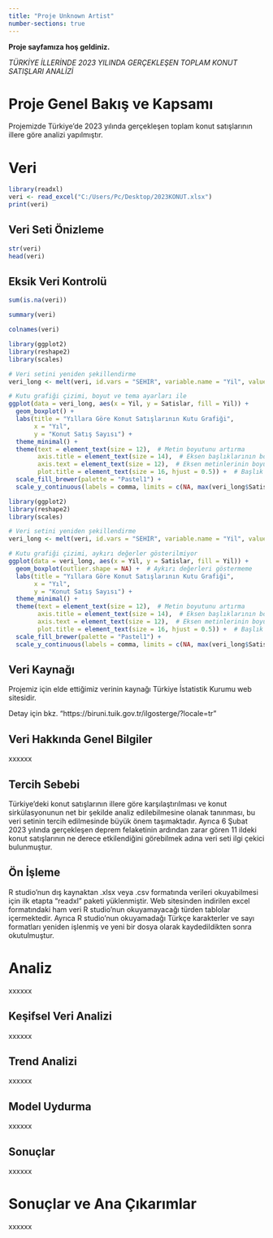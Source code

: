```yaml
---
title: "Proje Unknown Artist"
number-sections: true
---
```


**Proje sayfamıza hoş geldiniz.**

*TÜRKİYE İLLERİNDE 2023 YILINDA GERÇEKLEŞEN TOPLAM KONUT SATIŞLARI ANALİZİ*

# Proje Genel Bakış ve Kapsamı

Projemizde Türkiye'de 2023 yılında gerçekleşen toplam konut satışlarının illere göre analizi yapılmıştır.

# Veri

```r
library(readxl)
veri <- read_excel("C:/Users/Pc/Desktop/2023KONUT.xlsx")
print(veri)

```
## Veri Seti Önizleme

```r
str(veri)
head(veri)

```

## Eksik Veri Kontrolü

```r
sum(is.na(veri))

```

```r
summary(veri)

```

```r
colnames(veri)

```
```r
library(ggplot2)
library(reshape2)
library(scales)

# Veri setini yeniden şekillendirme
veri_long <- melt(veri, id.vars = "SEHIR", variable.name = "Yil", value.name = "Satislar")

# Kutu grafiği çizimi, boyut ve tema ayarları ile
ggplot(data = veri_long, aes(x = Yil, y = Satislar, fill = Yil)) +
  geom_boxplot() +
  labs(title = "Yıllara Göre Konut Satışlarının Kutu Grafiği",
       x = "Yıl",
       y = "Konut Satış Sayısı") +
  theme_minimal() +
  theme(text = element_text(size = 12),  # Metin boyutunu artırma
        axis.title = element_text(size = 14),  # Eksen başlıklarının boyutunu artırma
        axis.text = element_text(size = 12),  # Eksen metinlerinin boyutunu artırma
        plot.title = element_text(size = 16, hjust = 0.5)) +  # Başlık boyutunu artırma ve ortalam
  scale_fill_brewer(palette = "Pastel1") +
  scale_y_continuous(labels = comma, limits = c(NA, max(veri_long$Satislar) * 1.1))
```


```r
library(ggplot2)
library(reshape2)
library(scales)

# Veri setini yeniden şekillendirme
veri_long <- melt(veri, id.vars = "SEHIR", variable.name = "Yil", value.name = "Satislar")

# Kutu grafiği çizimi, aykırı değerler gösterilmiyor
ggplot(data = veri_long, aes(x = Yil, y = Satislar, fill = Yil)) +
  geom_boxplot(outlier.shape = NA) +  # Aykırı değerleri göstermeme
  labs(title = "Yıllara Göre Konut Satışlarının Kutu Grafiği",
       x = "Yıl",
       y = "Konut Satış Sayısı") +
  theme_minimal() +
  theme(text = element_text(size = 12),  # Metin boyutunu artırma
        axis.title = element_text(size = 14),  # Eksen başlıklarının boyutunu artırma
        axis.text = element_text(size = 12),  # Eksen metinlerinin boyutunu artırma
        plot.title = element_text(size = 16, hjust = 0.5)) +  # Başlık boyutunu artırma ve ortalam
  scale_fill_brewer(palette = "Pastel1") +
  scale_y_continuous(labels = comma, limits = c(NA, max(veri_long$Satislar) * 1.1))

```


## Veri Kaynağı

Projemiz için elde ettiğimiz verinin kaynağı Türkiye İstatistik Kurumu web sitesidir.

Detay için bkz. "https://biruni.tuik.gov.tr/ilgosterge/?locale=tr"

## Veri Hakkında Genel Bilgiler

xxxxxx

## Tercih Sebebi

Türkiye'deki konut satışlarının illere göre karşılaştırılması ve konut sirkülasyonunun net bir şekilde analiz edilebilmesine olanak tanınması, bu veri setinin tercih edilmesinde büyük önem taşımaktadır. Ayrıca 6 Şubat 2023 yılında gerçekleşen deprem felaketinin ardından zarar gören 11 ildeki konut satışlarının ne derece etkilendiğini görebilmek adına veri seti ilgi çekici bulunmuştur.

## Ön İşleme

R studio'nun dış kaynaktan .xlsx veya .csv formatında verileri okuyabilmesi için ilk etapta "readxl" paketi yüklenmiştir. Web sitesinden indirilen excel formatındaki ham veri R studio'nun okuyamayacağı türden tablolar içermektedir. Ayrıca R studio'nun okuyamadağı Türkçe karakterler ve sayı formatları yeniden işlenmiş ve yeni bir dosya olarak kaydedildikten sonra okutulmuştur.

# Analiz

xxxxxx

## Keşifsel Veri Analizi

xxxxxx

## Trend Analizi

xxxxxx

## Model Uydurma

xxxxxx

## Sonuçlar

xxxxxx

# Sonuçlar ve Ana Çıkarımlar

xxxxxx
